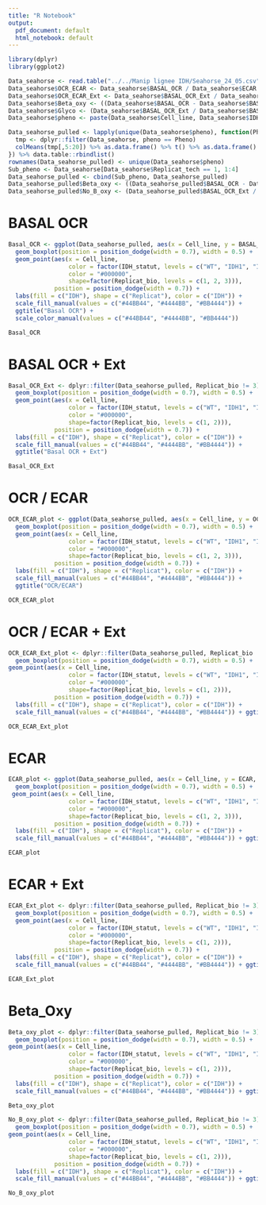 ```yaml
---
title: "R Notebook"
output:
  pdf_document: default
  html_notebook: default
---
```


```r
library(dplyr)
library(ggplot2)
```


```r
Data_seahorse <- read.table("../../Manip lignee IDH/Seahorse_24_05.csv", sep = "\t", header = T)
Data_seahorse$OCR_ECAR <- Data_seahorse$BASAL_OCR / Data_seahorse$ECAR
Data_seahorse$OCR_ECAR_Ext <- Data_seahorse$BASAL_OCR_Ext / Data_seahorse$ECAR_Ext
Data_seahorse$Beta_oxy <- ((Data_seahorse$BASAL_OCR - Data_seahorse$BASAL_OCR_Ext) / Data_seahorse$BASAL_OCR) * 100
Data_seahorse$Glyco <- (Data_seahorse$BASAL_OCR_Ext / Data_seahorse$BASAL_OCR) * 100
Data_seahorse$pheno <- paste(Data_seahorse$Cell_line, Data_seahorse$IDH_statut, Data_seahorse$Replicat_bio, sep = "_")
```



```r
Data_seahorse_pulled <- lapply(unique(Data_seahorse$pheno), function(Pheno){
  tmp <- dplyr::filter(Data_seahorse, pheno == Pheno)
  colMeans(tmp[,5:20]) %>% as.data.frame() %>% t() %>% as.data.frame()
}) %>% data.table::rbindlist()
rownames(Data_seahorse_pulled) <- unique(Data_seahorse$pheno)
Sub_pheno <- Data_seahorse[Data_seahorse$Replicat_tech == 1, 1:4]
Data_seahorse_pulled <- cbind(Sub_pheno, Data_seahorse_pulled)
Data_seahorse_pulled$Beta_oxy <- ((Data_seahorse_pulled$BASAL_OCR - Data_seahorse_pulled$BASAL_OCR_Ext) / Data_seahorse_pulled$BASAL_OCR) * 100
Data_seahorse_pulled$No_B_oxy <- (Data_seahorse_pulled$BASAL_OCR_Ext / Data_seahorse_pulled$BASAL_OCR) * 100
```



# BASAL OCR

```r
Basal_OCR <- ggplot(Data_seahorse_pulled, aes(x = Cell_line, y = BASAL_OCR, fill = factor(IDH_statut, levels = c("WT", "IDH1", "IDH2")))) +
  geom_boxplot(position = position_dodge(width = 0.7), width = 0.5) +
  geom_point(aes(x = Cell_line, 
                 color = factor(IDH_statut, levels = c("WT", "IDH1", "IDH2")), 
                 color = "#000000", 
                 shape=factor(Replicat_bio, levels = c(1, 2, 3))), 
             position = position_dodge(width = 0.7)) + 
  labs(fill = c("IDH"), shape = c("Replicat"), color = c("IDH")) +
  scale_fill_manual(values = c("#44BB44", "#4444BB", "#BB4444")) + 
  ggtitle("Basal OCR") + 
  scale_color_manual(values = c("#44BB44", "#4444BB", "#BB4444"))

Basal_OCR
```
# BASAL OCR + Ext

```r
Basal_OCR_Ext <- dplyr::filter(Data_seahorse_pulled, Replicat_bio != 3) %>% ggplot(aes(x = Cell_line, y = BASAL_OCR_Ext, fill = factor(IDH_statut, levels = c("WT", "IDH1", "IDH2")))) +
  geom_boxplot(position = position_dodge(width = 0.7), width = 0.5) +
  geom_point(aes(x = Cell_line, 
                 color = factor(IDH_statut, levels = c("WT", "IDH1", "IDH2")), 
                 color = "#000000", 
                 shape=factor(Replicat_bio, levels = c(1, 2))), 
             position = position_dodge(width = 0.7)) +
  labs(fill = c("IDH"), shape = c("Replicat"), color = c("IDH")) +
  scale_fill_manual(values = c("#44BB44", "#4444BB", "#BB4444")) + 
  ggtitle("Basal OCR + Ext")

Basal_OCR_Ext
```

# OCR / ECAR

```r
OCR_ECAR_plot <- ggplot(Data_seahorse_pulled, aes(x = Cell_line, y = OCR_ECAR, fill = factor(IDH_statut, levels = c("WT", "IDH1", "IDH2")))) +
  geom_boxplot(position = position_dodge(width = 0.7), width = 0.5) +
  geom_point(aes(x = Cell_line, 
                 color = factor(IDH_statut, levels = c("WT", "IDH1", "IDH2")), 
                 color = "#000000", 
                 shape=factor(Replicat_bio, levels = c(1, 2, 3))), 
             position = position_dodge(width = 0.7)) +
  labs(fill = c("IDH"), shape = c("Replicat"), color = c("IDH")) +
  scale_fill_manual(values = c("#44BB44", "#4444BB", "#BB4444")) + 
  ggtitle("OCR/ECAR")

OCR_ECAR_plot
```

# OCR / ECAR + Ext

```r
OCR_ECAR_Ext_plot <- dplyr::filter(Data_seahorse_pulled, Replicat_bio != 3) %>% ggplot(aes(x = Cell_line, y = OCR_ECAR_Ext, fill = factor(IDH_statut, levels = c("WT", "IDH1", "IDH2")))) +
  geom_boxplot(position = position_dodge(width = 0.7), width = 0.5) +
geom_point(aes(x = Cell_line, 
                 color = factor(IDH_statut, levels = c("WT", "IDH1", "IDH2")), 
                 color = "#000000", 
                 shape=factor(Replicat_bio, levels = c(1, 2))), 
             position = position_dodge(width = 0.7)) +
  labs(fill = c("IDH"), shape = c("Replicat"), color = c("IDH")) +
  scale_fill_manual(values = c("#44BB44", "#4444BB", "#BB4444")) + ggtitle("OCR/ECAR + Ext")

OCR_ECAR_Ext_plot
```

# ECAR

```r
ECAR_plot <- ggplot(Data_seahorse_pulled, aes(x = Cell_line, y = ECAR, fill = factor(IDH_statut, levels = c("WT", "IDH1", "IDH2")))) +
  geom_boxplot(position = position_dodge(width = 0.7), width = 0.5) +
 geom_point(aes(x = Cell_line, 
                 color = factor(IDH_statut, levels = c("WT", "IDH1", "IDH2")), 
                 color = "#000000", 
                 shape=factor(Replicat_bio, levels = c(1, 2, 3))), 
             position = position_dodge(width = 0.7)) +
  labs(fill = c("IDH"), shape = c("Replicat"), color = c("IDH")) +
  scale_fill_manual(values = c("#44BB44", "#4444BB", "#BB4444")) + ggtitle("ECAR")

ECAR_plot
```

# ECAR + Ext

```r
ECAR_Ext_plot <- dplyr::filter(Data_seahorse_pulled, Replicat_bio != 3) %>% ggplot(aes(x = Cell_line, y = ECAR_Ext, fill = factor(IDH_statut, levels = c("WT", "IDH1", "IDH2")))) +
  geom_boxplot(position = position_dodge(width = 0.7), width = 0.5) +
  geom_point(aes(x = Cell_line, 
                 color = factor(IDH_statut, levels = c("WT", "IDH1", "IDH2")), 
                 color = "#000000", 
                 shape=factor(Replicat_bio, levels = c(1, 2))), 
             position = position_dodge(width = 0.7)) +
  labs(fill = c("IDH"), shape = c("Replicat"), color = c("IDH")) +
  scale_fill_manual(values = c("#44BB44", "#4444BB", "#BB4444")) + ggtitle("ECAR + Ext")

ECAR_Ext_plot
```

# Beta_Oxy 

```r
Beta_oxy_plot <- dplyr::filter(Data_seahorse_pulled, Replicat_bio != 3) %>% ggplot(aes(x = Cell_line, y = Beta_oxy, fill = factor(IDH_statut, levels = c("WT", "IDH1", "IDH2")))) +
  geom_boxplot(position = position_dodge(width = 0.7), width = 0.5) +
geom_point(aes(x = Cell_line, 
                 color = factor(IDH_statut, levels = c("WT", "IDH1", "IDH2")), 
                 color = "#000000", 
                 shape=factor(Replicat_bio, levels = c(1, 2))), 
             position = position_dodge(width = 0.7)) +
  labs(fill = c("IDH"), shape = c("Replicat"), color = c("IDH")) +
  scale_fill_manual(values = c("#44BB44", "#4444BB", "#BB4444")) + ggtitle("% B-oxydation")

Beta_oxy_plot
```

```r
No_B_oxy_plot <- dplyr::filter(Data_seahorse_pulled, Replicat_bio != 3) %>% ggplot(aes(x = Cell_line, y = No_B_oxy, fill = factor(IDH_statut, levels = c("WT", "IDH1", "IDH2")))) +
  geom_boxplot(position = position_dodge(width = 0.7), width = 0.5) +
geom_point(aes(x = Cell_line, 
                 color = factor(IDH_statut, levels = c("WT", "IDH1", "IDH2")), 
                 color = "#000000", 
                 shape=factor(Replicat_bio, levels = c(1, 2))), 
             position = position_dodge(width = 0.7)) +
  labs(fill = c("IDH"), shape = c("Replicat"), color = c("IDH")) +
  scale_fill_manual(values = c("#44BB44", "#4444BB", "#BB4444")) + ggtitle("% - B Oxy")

No_B_oxy_plot
```

